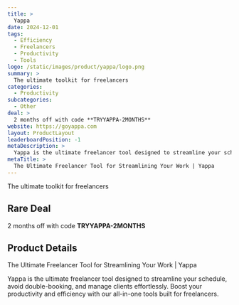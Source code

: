```yaml
---
title: >
  Yappa
date: 2024-12-01
tags:
  - Efficiency
  - Freelancers
  - Productivity
  - Tools
logo: /static/images/product/yappa/logo.png
summary: >
  The ultimate toolkit for freelancers
categories:
  - Productivity
subcategories:
  - Other
deal: >
  2 months off with code **TRYYAPPA-2MONTHS**
website: https://goyappa.com
layout: ProductLayout
leaderboardPosition: -1
metaDescription: >
  Yappa is the ultimate freelancer tool designed to streamline your schedule, avoid double-booking, and manage clients effortlessly. Boost your productivity and efficiency with our all-in-one tools built for freelancers.
metaTitle: >
  The Ultimate Freelancer Tool for Streamlining Your Work | Yappa
---
```

The ultimate toolkit for freelancers

## Rare Deal

2 months off with code **TRYYAPPA-2MONTHS**

## Product Details

The Ultimate Freelancer Tool for Streamlining Your Work | Yappa

Yappa is the ultimate freelancer tool designed to streamline your schedule, avoid double-booking, and manage clients effortlessly. Boost your productivity and efficiency with our all-in-one tools built for freelancers.
